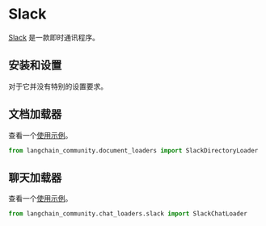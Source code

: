 # Slack

[Slack](https://slack.com/) 是一款即时通讯程序。

## 安装和设置

对于它并没有特别的设置要求。

## 文档加载器

查看一个[使用示例](/docs/integrations/document_loaders/slack)。

```python
from langchain_community.document_loaders import SlackDirectoryLoader
```

## 聊天加载器

查看一个[使用示例](/docs/integrations/chat_loaders/slack)。

```python
from langchain_community.chat_loaders.slack import SlackChatLoader
```